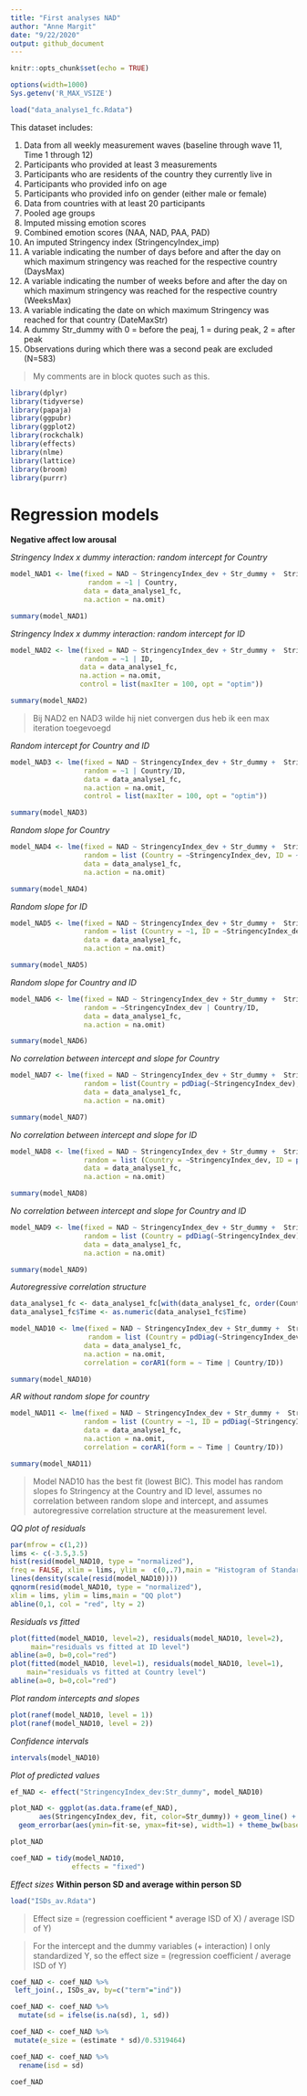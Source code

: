 ```yaml
---
title: "First analyses NAD"
author: "Anne Margit"
date: "9/22/2020"
output: github_document
---
```


```r
knitr::opts_chunk$set(echo = TRUE)
```

```r
options(width=1000)
Sys.getenv('R_MAX_VSIZE')
```

```r
load("data_analyse1_fc.Rdata")
```

This dataset includes:

1. Data from all weekly measurement waves (baseline through wave 11, Time 1 through 12) 
2. Participants who provided at least 3 measurements 
3. Participants who are residents of the country they currently live in
4. Participants who provided info on age
5. Participants who provided info on gender (either male or female)
6. Data from countries with at least 20 participants
7. Pooled age groups
8. Imputed missing emotion scores
9. Combined emotion scores (NAA, NAD, PAA, PAD)
10. An imputed Stringency index (StringencyIndex_imp) 
11. A variable indicating the number of days before and after the day on which maximum stringency was reached for the respective country (DaysMax)
12. A variable indicating the number of weeks before and after the day on which maximum stringency was reached for the respective country (WeeksMax)
13. A variable indicating the date on which maximum Stringency was reached for that country (DateMaxStr)
14. A dummy Str_dummy with 0 = before the peaj, 1 = during peak, 2 = after peak
15. Observations during which there was a second peak are excluded (N=583) 

> My comments are in block quotes such as this. 

```r
library(dplyr)
library(tidyverse)
library(papaja)
library(ggpubr)
library(ggplot2)
library(rockchalk)
library(effects)
library(nlme)
library(lattice)
library(broom)
library(purrr)
```

# Regression models

**Negative affect low arousal**

*Stringency Index x dummy interaction: random intercept for Country*
```r
model_NAD1 <- lme(fixed = NAD ~ StringencyIndex_dev + Str_dummy +  StringencyIndex_dev*Str_dummy,
                   random = ~1 | Country, 
                  data = data_analyse1_fc, 
                  na.action = na.omit)

summary(model_NAD1)
```

*Stringency Index x dummy interaction: random intercept for ID*
```r
model_NAD2 <- lme(fixed = NAD ~ StringencyIndex_dev + Str_dummy +  StringencyIndex_dev*Str_dummy,
                  random = ~1 | ID, 
                 data = data_analyse1_fc, 
                 na.action = na.omit,
                 control = list(maxIter = 100, opt = "optim"))

summary(model_NAD2)
```

> Bij NAD2 en NAD3 wilde hij niet convergen dus heb ik een max iteration toegevoegd

*Random intercept for Country and ID*
```r
model_NAD3 <- lme(fixed = NAD ~ StringencyIndex_dev + Str_dummy +  StringencyIndex_dev*Str_dummy,
                  random = ~1 | Country/ID, 
                  data = data_analyse1_fc, 
                  na.action = na.omit,
                  control = list(maxIter = 100, opt = "optim"))

summary(model_NAD3)
```

*Random slope for Country*
```r
model_NAD4 <- lme(fixed = NAD ~ StringencyIndex_dev + Str_dummy +  StringencyIndex_dev*Str_dummy,
                  random = list (Country = ~StringencyIndex_dev, ID = ~1), 
                  data = data_analyse1_fc, 
                  na.action = na.omit)

summary(model_NAD4)
```

*Random slope for ID*
```r
model_NAD5 <- lme(fixed = NAD ~ StringencyIndex_dev + Str_dummy +  StringencyIndex_dev*Str_dummy,
                  random = list (Country = ~1, ID = ~StringencyIndex_dev), 
                  data = data_analyse1_fc, 
                  na.action = na.omit)

summary(model_NAD5)
```

*Random slope for Country and ID*
```r
model_NAD6 <- lme(fixed = NAD ~ StringencyIndex_dev + Str_dummy +  StringencyIndex_dev*Str_dummy,
                  random = ~StringencyIndex_dev | Country/ID, 
                  data = data_analyse1_fc, 
                  na.action = na.omit)

summary(model_NAD6)
```

*No correlation between intercept and slope for Country*
```r
model_NAD7 <- lme(fixed = NAD ~ StringencyIndex_dev + Str_dummy +  StringencyIndex_dev*Str_dummy,
                  random = list(Country = pdDiag(~StringencyIndex_dev), ID = ~StringencyIndex_dev), 
                  data = data_analyse1_fc, 
                  na.action = na.omit)

summary(model_NAD7)
```

*No correlation between intercept and slope for ID*
```r
model_NAD8 <- lme(fixed = NAD ~ StringencyIndex_dev + Str_dummy +  StringencyIndex_dev*Str_dummy,
                  random = list (Country = ~StringencyIndex_dev, ID = pdDiag(~StringencyIndex_dev)), 
                  data = data_analyse1_fc, 
                  na.action = na.omit)

summary(model_NAD8)
```

*No correlation between intercept and slope for Country and ID*
```r
model_NAD9 <- lme(fixed = NAD ~ StringencyIndex_dev + Str_dummy +  StringencyIndex_dev*Str_dummy,
                  random = list (Country = pdDiag(~StringencyIndex_dev), ID = pdDiag(~StringencyIndex_dev)),
                  data = data_analyse1_fc, 
                  na.action = na.omit)

summary(model_NAD9)
```

*Autoregressive correlation structure*
```r
data_analyse1_fc <- data_analyse1_fc[with(data_analyse1_fc, order(Country, ID, Time)),]
data_analyse1_fc$Time <- as.numeric(data_analyse1_fc$Time)

model_NAD10 <- lme(fixed = NAD ~ StringencyIndex_dev + Str_dummy +  StringencyIndex_dev*Str_dummy,
                   random = list (Country = pdDiag(~StringencyIndex_dev), ID = pdDiag(~StringencyIndex_dev)),
                  data = data_analyse1_fc, 
                  na.action = na.omit,
                  correlation = corAR1(form = ~ Time | Country/ID))

summary(model_NAD10)
```

*AR without random slope for country*
```r
model_NAD11 <- lme(fixed = NAD ~ StringencyIndex_dev + Str_dummy +  StringencyIndex_dev*Str_dummy,
                  random = list (Country = ~1, ID = pdDiag(~StringencyIndex_dev)), 
                  data = data_analyse1_fc, 
                  na.action = na.omit,
                  correlation = corAR1(form = ~ Time | Country/ID))

summary(model_NAD11)
```

> Model NAD10 has the best fit (lowest BIC). This model has random slopes fo Stringency at the Country and ID level, assumes no correlation between random slope and intercept, and assumes autoregressive correlation structure at the measurement level. 

*QQ plot of residuals*
```r
par(mfrow = c(1,2))
lims <- c(-3.5,3.5)
hist(resid(model_NAD10, type = "normalized"),
freq = FALSE, xlim = lims, ylim =  c(0,.7),main = "Histogram of Standardized Residuals")
lines(density(scale(resid(model_NAD10))))
qqnorm(resid(model_NAD10, type = "normalized"),
xlim = lims, ylim = lims,main = "QQ plot")
abline(0,1, col = "red", lty = 2)
```

*Residuals vs fitted*
```r
plot(fitted(model_NAD10, level=2), residuals(model_NAD10, level=2), 
     main="residuals vs fitted at ID level")
abline(a=0, b=0,col="red")
plot(fitted(model_NAD10, level=1), residuals(model_NAD10, level=1), 
    main="residuals vs fitted at Country level")
abline(a=0, b=0,col="red")
```

*Plot random intercepts and slopes*
```r
plot(ranef(model_NAD10, level = 1))
plot(ranef(model_NAD10, level = 2))
```

*Confidence intervals*
```r
intervals(model_NAD10)
```
*Plot of predicted values*
```r
ef_NAD <- effect("StringencyIndex_dev:Str_dummy", model_NAD10)

plot_NAD <- ggplot(as.data.frame(ef_NAD), 
       aes(StringencyIndex_dev, fit, color=Str_dummy)) + geom_line() + 
  geom_errorbar(aes(ymin=fit-se, ymax=fit+se), width=1) + theme_bw(base_size=12) + scale_color_discrete(name="Maximum stringency", labels = c("Before the peak", "During the peak", "After the peak")) + expand_limits(y=c(1, 5))
```

```r
plot_NAD
```

```r
coef_NAD = tidy(model_NAD10, 
               effects = "fixed")
```

*Effect sizes*
**Within person SD and average within person SD**
```r
load("ISDs_av.Rdata")
```

> Effect size = (regression coefficient * average ISD of X) / average ISD of Y) 

> For the intercept and the dummy variables (+ interaction) I only standardized Y, so the effect size = (regression coefficient / average ISD of Y)

```r
coef_NAD <- coef_NAD %>%
 left_join(., ISDs_av, by=c("term"="ind"))

coef_NAD <- coef_NAD %>%
  mutate(sd = ifelse(is.na(sd), 1, sd))

coef_NAD <- coef_NAD %>%
 mutate(e_size = (estimate * sd)/0.5319464)

coef_NAD <- coef_NAD %>%
  rename(isd = sd)
```

```r
coef_NAD
```



